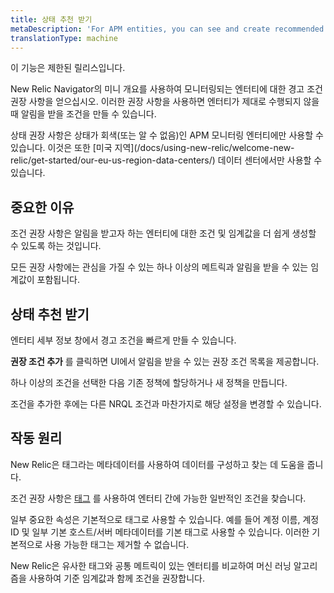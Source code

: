 ```yaml
---
title: 상태 추천 받기
metaDescription: 'For APM entities, you can see and create recommended alert conditions.'
translationType: machine
---
```


<Callout variant="important">
  이 기능은 제한된 릴리스입니다.
</Callout>

New Relic Navigator의 미니 개요를 사용하여 모니터링되는 엔터티에 대한 경고 조건 권장 사항을 얻으십시오. 이러한 권장 사항을 사용하면 엔터티가 제대로 수행되지 않을 때 알림을 받을 조건을 만들 수 있습니다.

<Callout variant="important">
  상태 권장 사항은 상태가 회색(또는 알 수 없음)인 APM 모니터링 엔터티에만 사용할 수 있습니다. 이것은 또한 [미국 지역](/docs/using-new-relic/welcome-new-relic/get-started/our-eu-us-region-data-centers/) 데이터 센터에서만 사용할 수 있습니다.
</Callout>

## 중요한 이유

조건 권장 사항은 알림을 받고자 하는 엔터티에 대한 조건 및 임계값을 더 쉽게 생성할 수 있도록 하는 것입니다.

모든 권장 사항에는 관심을 가질 수 있는 하나 이상의 메트릭과 알림을 받을 수 있는 임계값이 포함됩니다.

## 상태 추천 받기

엔터티 세부 정보 창에서 경고 조건을 빠르게 만들 수 있습니다.

**권장 조건 추가** 를 클릭하면 UI에서 알림을 받을 수 있는 권장 조건 목록을 제공합니다.

하나 이상의 조건을 선택한 다음 기존 정책에 할당하거나 새 정책을 만듭니다.

조건을 추가한 후에는 다른 NRQL 조건과 마찬가지로 해당 설정을 변경할 수 있습니다.

## 작동 원리

New Relic은 태그라는 메타데이터를 사용하여 데이터를 구성하고 찾는 데 도움을 줍니다.

조건 권장 사항은 [태그](/docs/new-relic-one/use-new-relic-one/core-concepts/use-tags-help-organize-find-your-data/) 를 사용하여 엔터티 간에 가능한 일반적인 조건을 찾습니다.

일부 중요한 속성은 기본적으로 태그로 사용할 수 있습니다. 예를 들어 계정 이름, 계정 ID 및 일부 기본 호스트/서버 메타데이터를 기본 태그로 사용할 수 있습니다. 이러한 기본적으로 사용 가능한 태그는 제거할 수 없습니다.

New Relic은 유사한 태그와 공통 메트릭이 있는 엔터티를 비교하여 머신 러닝 알고리즘을 사용하여 기준 임계값과 함께 조건을 권장합니다.
